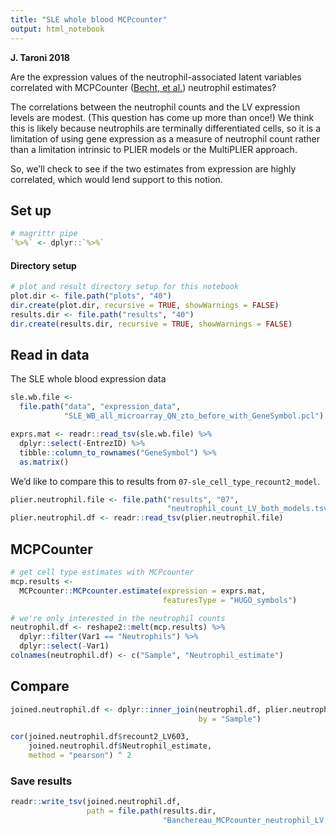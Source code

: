 ```yaml
---
title: "SLE whole blood MCPcounter"
output: html_notebook
---
```


**J. Taroni 2018**

Are the expression values of the neutrophil-associated latent variables 
correlated with MCPCounter 
([Becht, et al.](https://doi.org/10.1186/s13059-016-1070-5)) neutrophil 
estimates?

The correlations between the neutrophil counts and the LV expression
levels are modest.
(This question has come up more than once!)
We think this is likely because neutrophils are terminally differentiated cells,
so it is a limitation of using gene expression as a measure of neutrophil count
rather than a limitation intrinsic to PLIER models or the MultiPLIER approach.

So, we'll check to see if the two estimates from expression are highly
correlated, which would lend support to this notion.

## Set up

```r
# magrittr pipe
`%>%` <- dplyr::`%>%`
```

#### Directory setup

```r
# plot and result directory setup for this notebook
plot.dir <- file.path("plots", "40")
dir.create(plot.dir, recursive = TRUE, showWarnings = FALSE)
results.dir <- file.path("results", "40")
dir.create(results.dir, recursive = TRUE, showWarnings = FALSE)
```

## Read in data

The SLE whole blood expression data

```r
sle.wb.file <- 
  file.path("data", "expression_data", 
            "SLE_WB_all_microarray_QN_zto_before_with_GeneSymbol.pcl")

exprs.mat <- readr::read_tsv(sle.wb.file) %>%
  dplyr::select(-EntrezID) %>%
  tibble::column_to_rownames("GeneSymbol") %>%
  as.matrix()
```

We'd like to compare this to results from `07-sle_cell_type_recount2_model`.

```r
plier.neutrophil.file <- file.path("results", "07", 
                                   "neutrophil_count_LV_both_models.tsv")
plier.neutrophil.df <- readr::read_tsv(plier.neutrophil.file)
```

## MCPCounter

```r
# get cell type estimates with MCPcounter
mcp.results <- 
  MCPcounter::MCPcounter.estimate(expression = exprs.mat,
                                  featuresType = "HUGO_symbols")

# we're only interested in the neutrophil counts
neutrophil.df <- reshape2::melt(mcp.results) %>%
  dplyr::filter(Var1 == "Neutrophils") %>% 
  dplyr::select(-Var1)
colnames(neutrophil.df) <- c("Sample", "Neutrophil_estimate")
```

## Compare

```r
joined.neutrophil.df <- dplyr::inner_join(neutrophil.df, plier.neutrophil.df,
                                          by = "Sample")
```

```r
cor(joined.neutrophil.df$recount2_LV603,
    joined.neutrophil.df$Neutrophil_estimate, 
    method = "pearson") ^ 2
```

### Save results

```r
readr::write_tsv(joined.neutrophil.df,
                 path = file.path(results.dir, 
                                  "Banchereau_MCPcounter_neutrophil_LV.tsv"))
```

